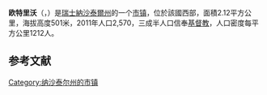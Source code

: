 {{地图误译/法语U2|issue=豪泰里夫}}
{{noteTA|G1=法国地名}}
{{Infobox Switzerland municipality}}
'''欧特里沃'''（{{lang-fr|Hauterive}}，{{IPA-fr|otʁiv|-|Fr-Paris--Hauterive.ogg}}）是[[瑞士|瑞士]][[納沙泰爾州|納沙泰爾州]]的一个[[市镇_(瑞士)|市镇]]，位於該國西部，面積2.12平方公里，海拔高度501米，2011年人口2,570，三成半人口信奉[[基督教|基督教]]，人口密度每平方公里1212人。

== 参考文献 ==
{{Reflist}}

{{Switzerland-geo-stub}}
[[Category:纳沙泰尔州的市镇|Category:纳沙泰尔州的市镇]]
